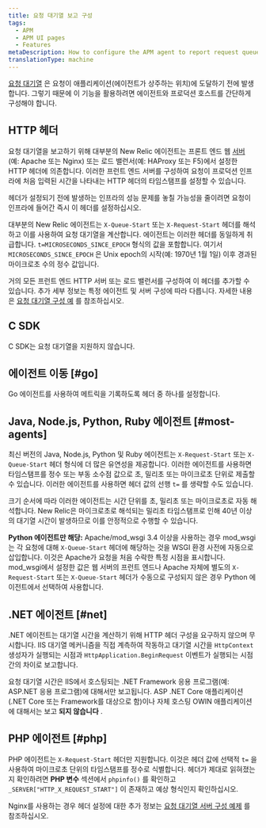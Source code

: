 ```yaml
---
title: 요청 대기열 보고 구성
tags:
  - APM
  - APM UI pages
  - Features
metaDescription: How to configure the APM agent to report request queue timing.
translationType: machine
---
```


[요청 대기열](/docs/apm/applications-menu/features/request-queuing-tracking-front-end-time) 은 요청이 애플리케이션(에이전트가 상주하는 위치)에 도달하기 전에 발생합니다. 그렇기 때문에 이 기능을 활용하려면 에이전트와 프로덕션 호스트를 간단하게 구성해야 합니다.

## HTTP 헤더

요청 대기열을 보고하기 위해 대부분의 New Relic 에이전트는 프론트 엔드 웹 [서버](/docs/features/request-queue-server-configuration-examples) (예: Apache 또는 Nginx) 또는 로드 밸런서(예: HAProxy 또는 F5)에서 설정한 HTTP 헤더에 의존합니다. 이러한 프런트 엔드 서버를 구성하여 요청이 프로덕션 인프라에 처음 입력된 시간을 나타내는 HTTP 헤더의 타임스탬프를 설정할 수 있습니다.

<Callout variant="tip">
  헤더가 설정되기 전에 발생하는 인프라의 성능 문제를 놓칠 가능성을 줄이려면 요청이 인프라에 들어간 즉시 이 헤더를 설정하십시오.
</Callout>

대부분의 New Relic 에이전트는 `X-Queue-Start` 또는 `X-Request-Start` 헤더를 해석하고 이를 사용하여 요청 대기열을 계산합니다. 에이전트는 이러한 헤더를 동일하게 취급합니다. `t=MICROSECONDS_SINCE_EPOCH` 형식의 값을 포함합니다. 여기서 `MICROSECONDS_SINCE_EPOCH` 은 Unix epoch의 시작(예: 1970년 1월 1일) 이후 경과된 마이크로초 수의 정수 값입니다.

거의 모든 프런트 엔드 HTTP 서버 또는 로드 밸런서를 구성하여 이 헤더를 추가할 수 있습니다. 추가 세부 정보는 특정 에이전트 및 서버 구성에 따라 다릅니다. 자세한 내용은 [요청 대기열 구성 예](/docs/apm/applications-menu/features/request-queue-server-configuration-examples) 를 참조하십시오.

## C SDK

C SDK는 요청 대기열을 지원하지 않습니다.

## 에이전트 이동 [#go]

Go 에이전트를 사용하여 메트릭을 기록하도록 헤더 중 하나를 설정합니다.

## Java, Node.js, Python, Ruby 에이전트 [#most-agents]

최신 버전의 Java, Node.js, Python 및 Ruby 에이전트는 `X-Request-Start` 또는 `X-Queue-Start` 헤더 형식에 더 많은 유연성을 제공합니다. 이러한 에이전트를 사용하면 타임스탬프를 정수 또는 부동 소수점 값으로 초, 밀리초 또는 마이크로초 단위로 제출할 수 있습니다. 이러한 에이전트를 사용하면 헤더 값의 선행 `t=` 를 생략할 수도 있습니다.

크기 순서에 따라 이러한 에이전트는 시간 단위를 초, 밀리초 또는 마이크로초로 자동 해석합니다. New Relic은 마이크로초로 해석되는 밀리초 타임스탬프로 인해 40년 이상의 대기열 시간이 발생하므로 이를 안정적으로 수행할 수 있습니다.

**Python 에이전트만 해당:** Apache/mod_wsgi 3.4 이상을 사용하는 경우 mod_wsgi는 각 요청에 대해 `X-Queue-Start` 헤더에 해당하는 것을 WSGI 환경 사전에 자동으로 삽입합니다. 이것은 Apache가 요청을 처음 수락한 특정 시점을 표시합니다. mod_wsgi에서 설정한 값은 웹 서버의 프런트 엔드나 Apache 자체에 별도의 `X-Request-Start` 또는 `X-Queue-Start` 헤더가 수동으로 구성되지 않은 경우 Python 에이전트에서 선택하여 사용합니다.

## .NET 에이전트 [#net]

.NET 에이전트는 대기열 시간을 계산하기 위해 HTTP 헤더 구성을 요구하지 않으며 무시합니다. IIS 대기열 메커니즘을 직접 계측하여 작동하고 대기열 시간을 `HttpContext` 생성자가 실행되는 시점과 `HttpApplication.BeginRequest` 이벤트가 실행되는 시점 간의 차이로 보고합니다.

요청 대기열 시간은 IIS에서 호스팅되는 .NET Framework 응용 프로그램(예: ASP.NET 응용 프로그램)에 대해서만 보고됩니다. ASP .NET Core 애플리케이션(.NET Core 또는 Framework를 대상으로 함)이나 자체 호스팅 OWIN 애플리케이션에 대해서는 보고 **되지 않습니다** .

## PHP 에이전트 [#php]

PHP 에이전트는 `X-Request-Start` 헤더만 지원합니다. 이것은 헤더 값에 선택적 `t=` 을 사용하여 마이크로초 단위의 타임스탬프를 정수로 식별합니다. 헤더가 제대로 읽혀졌는지 확인하려면 **PHP 변수** 섹션에서 `phpinfo()` 를 확인하고 `_SERVER["HTTP_X_REQUEST_START"]` 이 존재하고 예상 형식인지 확인하십시오.

Nginx를 사용하는 경우 헤더 설정에 대한 추가 정보는 [요청 대기열 서버 구성 예제](/docs/apm/other-features/request-queueing/request-queue-server-configuration-examples#nginx) 를 참조하십시오.